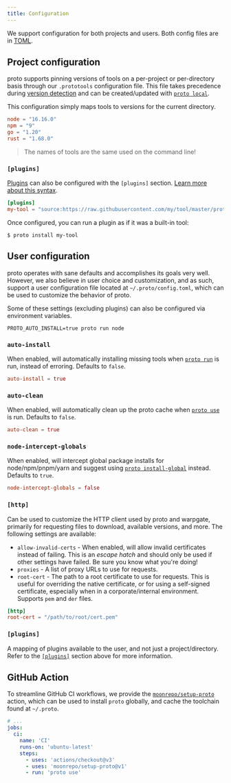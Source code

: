 ```yaml
---
title: Configuration
---
```



<HeaderLabel text="1 min" />

We support configuration for both projects and users. Both config files are in
[TOML](https://toml.io/en/).

## Project configuration

proto supports pinning versions of tools on a per-project or per-directory basis through our
`.prototools` configuration file. This file takes precedence during [version detection](./detection)
and can be created/updated with [`proto local`](./commands/local).

This configuration simply maps tools to versions for the current directory.

```toml title=".prototools"
node = "16.16.0"
npm = "9"
go = "1.20"
rust = "1.68.0"
```

> The names of tools are the same used on the command line!

### `[plugins]`

[Plugins](./plugins) can also be configured with the `[plugins]` section.
[Learn more about this syntax](./plugins#enabling-plugins).

```toml title=".prototools"
[plugins]
my-tool = "source:https://raw.githubusercontent.com/my/tool/master/proto-plugin.toml"
```

Once configured, you can run a plugin as if it was a built-in tool:

```shell
$ proto install my-tool
```

## User configuration

proto operates with sane defaults and accomplishes its goals very well. However, we also believe in
user choice and customization, and as such, support a user configuration file located at
`~/.proto/config.toml`, which can be used to customize the behavior of proto.

Some of these settings (excluding plugins) can also be configured via environment variables.

```shell
PROTO_AUTO_INSTALL=true proto run node
```

### `auto-install`

When enabled, will automatically installing missing tools when [`proto run`](./commands/run) is run,
instead of erroring. Defaults to `false`.

```toml title="~/.proto/config.toml"
auto-install = true
```

### `auto-clean`

When enabled, will automatically clean up the proto cache when [`proto use`](./commands/use) is run.
Defaults to `false`.

```toml title="~/.proto/config.toml"
auto-clean = true
```

### `node-intercept-globals`

When enabled, will intercept global package installs for node/npm/pnpm/yarn and suggest using
[`proto install-global`](./commands/install-global) instead. Defaults to `true`.

```toml title="~/.proto/config.toml"
node-intercept-globals = false
```

### `[http]`

Can be used to customize the HTTP client used by proto and warpgate, primarily for requesting files
to download, available versions, and more. The following settings are available:

- `allow-invalid-certs` - When enabled, will allow invalid certificates instead of failing. This is
  an _escape hatch_ and should only be used if other settings have failed. Be sure you know what
  you're doing!
- `proxies` - A list of proxy URLs to use for requests.
- `root-cert` - The path to a root certificate to use for requests. This is useful for overriding
  the native certificate, or for using a self-signed certificate, especially when in a
  corporate/internal environment. Supports `pem` and `der` files.

```toml title="~/.proto/config.toml"
[http]
root-cert = "/path/to/root/cert.pem"
```

### `[plugins]`

A mapping of plugins available to the user, and not just a project/directory. Refer to the
[`[plugins]`](#plugins) section above for more information.

## GitHub Action

To streamline GitHub CI workflows, we provide the
[`moonrepo/setup-proto`](https://github.com/moonrepo/setup-proto) action, which can be used to
install `proto` globally, and cache the toolchain found at `~/.proto`.

```yaml title=".github/workflows/ci.yml"
# ...
jobs:
  ci:
    name: 'CI'
    runs-on: 'ubuntu-latest'
    steps:
      - uses: 'actions/checkout@v3'
      - uses: 'moonrepo/setup-proto@v1'
      - run: 'proto use'
```
